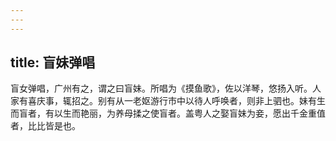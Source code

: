 ```yaml
---
---
---
```

title: 盲妹弹唱
---



盲女弹唱，广州有之，谓之曰盲妹。所唱为《摸鱼歌》，佐以洋琴，悠扬入听。人家有喜庆事，辄招之。别有从一老妪游行市中以待人呼唤者，则非上驷也。妹有生而盲者，有以生而艳丽，为养母揉之使盲者。盖粤人之娶盲妹为妾，愿出千金重值者，比比皆是也。
